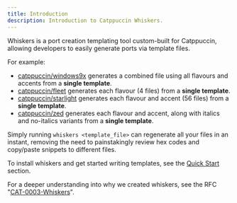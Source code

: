```yaml
---
title: Introduction
description: Introduction to Catppuccin Whiskers.
---
```


Whiskers is a port creation templating tool custom-built for Catppuccin,
allowing developers to easily generate ports via template files.

For example:

- [catppuccin/windows9x](https://github.com/catppuccin/windows9x) generates a
combined file using all flavours and accents from a **single template**.
- [catppuccin/fleet](https://github.com/catppuccin/fleet) generates each flavour
(4 files) from a **single template**.
- [catppuccin/starlight](https://github.com/catppuccin/starlight) generates each
flavour and accent (56 files) from a **single template**.
- [catppuccin/zed](https://github.com/catppuccin/zed) generates each flavour and
accent, along with italics and no-italics variants from a **single template**.

Simply running `whiskers <template_file>` can regenerate all your files in an
instant, removing the need to painstakingly review hex codes and copy/paste
snippets to different files.

To install whiskers and get started writing templates, see the [Quick
Start](/getting-started/quick-start) section.

For a deeper understanding into why we created whiskers, see the RFC
"[CAT-0003-Whiskers](https://github.com/catppuccin/community/blob/main/rfc/CAT-0003-Whiskers.md)".
